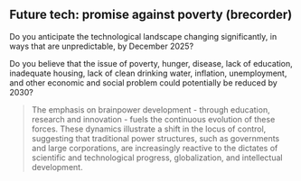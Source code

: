 
## Future tech: promise against poverty (brecorder)

Do you anticipate the technological landscape changing significantly, in ways that are unpredictable, by December 2025?

Do you believe that the issue of poverty, hunger, disease, lack of education, inadequate housing, lack of clean drinking water, inflation, unemployment, and other economic and social problem could potentially be reduced by 2030? 

> The emphasis on brainpower development - through education, research and innovation - fuels the continuous evolution of these forces. These dynamics illustrate a shift in the locus of control, suggesting that traditional power structures, such as governments and large corporations, are increasingly reactive to the dictates of scientific and technological progress, globalization, and intellectual development. 



## 